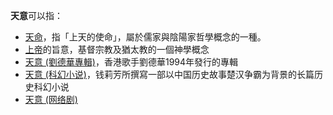 '''天意'''可以指：
*[[天命|天命]]，指「上天的使命」，屬於儒家與陰陽家哲學概念的一種。
*[[上帝|上帝]]的旨意，基督宗教及猶太教的一個神學概念
*[[天意_(劉德華專輯)|天意 (劉德華專輯)]]，香港歌手劉德華1994年發行的專輯
*[[天意_(科幻小說)|天意 (科幻小说)]]，钱莉芳所撰寫一部以中国历史故事楚汉争霸为背景的长篇历史科幻小说
*[[天意_(网络剧)|天意 (网络剧)]]
{{disambig|W|Cat=二字消歧義}}